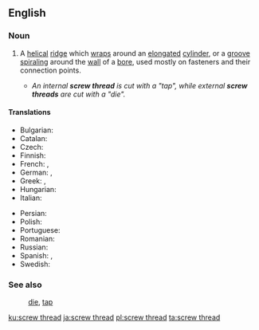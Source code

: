 ==English==
===Noun===
{{wikipedia}}
{{en-noun|head=[[screw]] [[thread]]}}
# {{context|engineering|lang=en}} A [[helical]] [[ridge]] which [[wrap#Verb|wrap]]s around an [[elongated]] [[cylinder]], or a [[groove]] [[spiral#Verb|spiraling]] around the [[wall]] of a [[bore]], used mostly on fasteners and their connection points.
#*''An internal '''screw thread''' is cut with a "tap", while external '''screw threads''' are cut with a "die".''

====Translations====
{{trans-top|helical ridge or groove}}
* Bulgarian: {{t|bg|резба|f|tr=rezbá|sc=Cyrl}}
* Catalan: {{t|ca|solc|m}}
* Czech: {{t+|cs|závit|m}}
* Finnish: {{t|fi|kierre}}
* French: {{t+|fr|filetage|m}}, {{t+|fr|filet|m}}
* German: {{t+|de|Gewinde|n}}, {{t|de|Gewindegang|m}}
* Greek: {{t+|el|σπείρωμα|n}}, {{t+|el|πάσο|n}}
* Hungarian: {{t+|hu|menet}}
* Italian: {{t+|it|filetto|m}}
{{trans-mid}}
* Persian: {{t+|fa|رزوه|tr=rezve|sc=fa-Arab}}
* Polish: {{t|pl|gwint|m}}
* Portuguese: {{t+|pt|rosca|f}}
* Romanian: {{t+|ro|filet|n}}
* Russian: {{t+|ru|резьба|f|tr=rez'bá}}
* Spanish: {{t|es|rosca|f}}, {{t|es|filete|m}}
* Swedish: {{t+|sv|gänga|c}}
{{trans-bottom}}

===See also===
:[[die]], [[tap]]

[[ku:screw thread]]
[[ja:screw thread]]
[[pl:screw thread]]
[[ta:screw thread]]